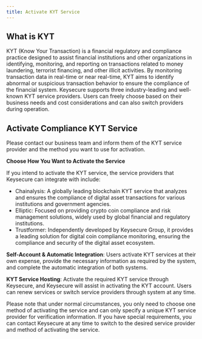 ```yaml
---
title: Activate KYT Service
---
```


##  What is KYT
KYT (Know Your Transaction) is a financial regulatory and compliance practice designed to assist financial institutions and other organizations in identifying, monitoring, and reporting on transactions related to money laundering, terrorist financing, and other illicit activities. By monitoring transaction data in real-time or near real-time, KYT aims to identify abnormal or suspicious transaction behavior to ensure the compliance of the financial system. Keysecure supports three industry-leading and well-known KYT service providers. Users can freely choose based on their business needs and cost considerations and can also switch providers during operation.

##  Activate Compliance KYT Service

<Note>
Please contact our business team and inform them of the KYT service provider and the method you want to use for activation.
</Note>

**Choose How You Want to Activate the Service**

<Steps>
<Step title="Choose the KYT Service Provider">
   If you intend to activate the KYT service, the service providers that Keysecure can integrate with include:

   - Chainalysis: A globally leading blockchain KYT service that analyzes and ensures the compliance of digital asset transactions for various institutions and government agencies.
   - Elliptic: Focused on providing crypto coin compliance and risk management solutions, widely used by global financial and regulatory institutions.
   - Trustformer: Independently developed by Keysecure  Group, it provides a leading solution for digital coin compliance monitoring, ensuring the compliance and security of the digital asset ecosystem.

</Step>
<Step title="Choose How You Want to Activate the Service">
    
**Self-Account & Automatic Integration**: Users activate KYT services at their own expense, provide the necessary information as required by the system, and complete the automatic integration of both systems.

**KYT Service Hosting**: Activate the required KYT service through Keysecure, and Keysecure will assist in activating the KYT account. Users can renew services or switch service providers through system at any time.

</Step>

</Steps>

<Warning>
Please note that under normal circumstances, you only need to choose one method of activating the service and can only specify a unique KYT service provider for verification information. If you have special requirements, you can contact Keysecure at any time to switch to the desired service provider and method of activating the service.
</Warning>